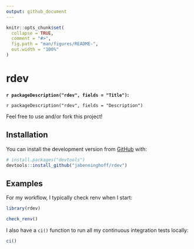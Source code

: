 ```yaml
---
output: github_document
---
```


<!-- README.md is generated from README.Rmd. Please edit that file -->

```r
knitr::opts_chunk$set(
  collapse = TRUE,
  comment = "#>",
  fig.path = "man/figures/README-",
  out.width = "100%"
)
```

# rdev

<!-- badges: start -->
<!-- badges: end -->

**`r packageDescription("rdev", fields = "Title")`:**

`r packageDescription("rdev", fields = "Description")`

Feel free to use and/or fork this project!

## Installation

You can install the development version from [GitHub](https://github.com/) with:

``` r
# install.packages("devtools")
devtools::install_github("jabenninghoff/rdev")
```

## Examples

For my workflow, I typically check renv when I start:

```r
library(rdev)

check_renv()
```

I also have a `ci()` function to run all my continuous integration tests locally:

```r
ci()
```
